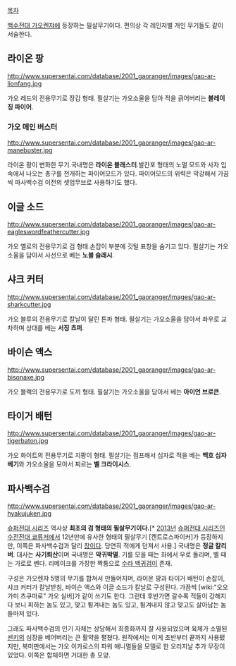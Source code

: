 [[목차]]

[[백수전대 가오렌쟈]]에 등장하는 필살무기이다. 편의상 각 레인저별 개인 무기들도 같이 서술한다.
== 라이온 팡 ==
http://www.supersentai.com/database/2001_gaoranger/images/gao-ar-lionfang.jpg

가오 레드의 전용무기로 장갑 형태. 필살기는 가오소울을 담아 적을 긁어버리는 '''블레이징 파이어'''.

=== 가오 메인 버스터 ===
http://www.supersentai.com/database/2001_gaoranger/images/gao-ar-manebuster.jpg

라이온 팡이 변화한 무기.국내명은 '''라이온 블래스터'''.발칸포 형태의 노멀 모드와 사자 입속에서 나오는 총구를 전개하는 파이어모드가 있다. 파이어모드의 위력은 막강해서 가끔씩 파사백수검 이전의 셋업무브로 사용하기도 했다.

== 이글 소드 ==
http://www.supersentai.com/database/2001_gaoranger/images/gao-ar-eagleswordfeathercutter.jpg

가오 옐로의 전용무기로 검 형태.손잡이 부분에 깃털 표창을 숨기고 있다. 필살기는 가오소울을 담아서 사선으로 베는 '''노블 슬래시'''.

== 샤크 커터 ==
http://www.supersentai.com/database/2001_gaoranger/images/gao-ar-sharkcutter.jpg

가오 블루의 전용무기로 칼날이 달린 톤파 형태. 필살기는 가오소울을 담아서 좌우로 교차하며 상대를 베는 '''서징 쵸퍼'''.

== 바이슨 액스 ==
http://www.supersentai.com/database/2001_gaoranger/images/gao-ar-bisonaxe.jpg

가오 블랙의 전용무기로 도끼 형태. 필살기는 가오소울을 담아서 베는 '''아이언 브로큰'''.

== 타이거 배턴 ==
http://www.supersentai.com/database/2001_gaoranger/images/gao-ar-tigerbaton.jpg

가오 화이트의 전용무기로 지팡이 형태. 필살기는 점프해서 십자로 적을 베는 '''백호 십자베기'''와 가오소울을 모아서 찌르는 '''벨 크라이시스'''.

== 파사백수검 ==
http://www.supersentai.com/database/2001_gaoranger/images/gao-ar-hyakujuken.jpg

[[슈퍼전대 시리즈]] 역사상 '''최초의 검 형태의 필살무기이다.'''[* [[2013년]] [[슈퍼전대 시리즈]]인 [[수전전대 쿄류저]]에서 12년만에 유사한 형태의 필살무기 [켄트로스파이커]가 등장하지만, 이쪽은 파사백수검과 달리 [[창]]이다. 당연히 적에게 던져서 사용.] 국내명은 '''정글 칼리버'''. 대사는 '''사기퇴산'''이며 국내명은 '''악귀박멸'''. 기를 모을 때는 좌에서 우로 돌리며, 벨 때는 가로로 벤다. 리메이크를 가장한 짝퉁으로 [[수라 백귀검]]이 존재.

구성은 가오렌쟈 5명의 무기를 합쳐서 만들어지며, 라이온 팡과 타이거 배턴이 손잡이, 샤크 커터가 칼날받침, 바이슨 액스와 이글 소드가 칼날로 구성된다. 가끔씩 [wiki:"오오가미 츠쿠마로" 가오 실버]가 같이 쓰기도 한다. 그런데 후반가면 갈수록 적들이 강해지다 보니 피하는 놈도 있고, 맞고 튕겨내는 놈도 있고, 튕겨내지 않고 맞고도 살아남는 놈들마저 있다. 

그래도 파사백수검의 인기 자체는 상당해서 최종화까지 잘 사용되었으며 육체가 소멸된 [[센키]]의 심장을 베어버리는 큰 활약을 펼쳤다. 원작에서는 이게 초반부터 끝까지 사용됐지만, 북미판에서는 가오 이카로스의 파워 애니멀들을 모델로 한 오리지날 추가 무장이 있었다. 이쪽은 합체하면 거대한 총 모양.
